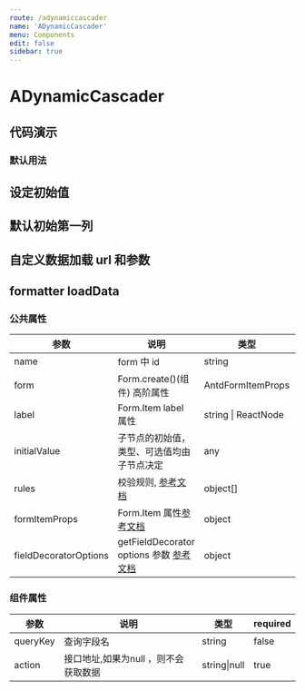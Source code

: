 ```yaml
---
route: /adynamiccascader
name: 'ADynamicCascader'
menu: Components
edit: false
sidebar: true
---
```








# ADynamicCascader

## 代码演示

### 默认用法

<JackBox jsCode={Demo1CodeJsx} tsCode={Demo1CodeTsx} demoName="默认用法">
  <Demo1 />
</JackBox>

## 设定初始值

<JackBox jsCode={Demo2CodeJsx} tsCode={Demo2CodeTsx} demoName="设定初始值">
  <Demo2 />
</JackBox>

## 默认初始第一列

<JackBox jsCode={Demo3CodeJsx} tsCode={Demo3CodeTsx} demoName="默认初始第一列">
  <Demo3 />
</JackBox>

## 自定义数据加载 url 和参数

<JackBox jsCode={Demo4CodeJsx} tsCode={Demo4CodeTsx} demoName="自定义数据加载url和参数">
  <Demo4 />
</JackBox>

## formatter loadData

<JackBox jsCode={Demo5CodeJsx} tsCode={Demo5CodeTsx} demoName="formatter loadData">
  <Demo5 />
</JackBox>

### 公共属性

| 参数 | 说明 | 类型 | required |
| --- | --- | --- | --- |
| name | form 中 id | string | true |
| form | Form.create()(组件) 高阶属性 | AntdFormItemProps | true |
| label | Form.Item label 属性 | string \| ReactNode | false |
| initialValue | 子节点的初始值，类型、可选值均由子节点决定 | any | false |
| rules | 校验规则, [参考文档](https://ant.design/components/form-cn/#%E6%A0%A1%E9%AA%8C%E8%A7%84%E5%88%99) | object[] | false |
| formItemProps | Form.Item 属性[参考文档](https://ant.design/components/form-cn/#Form.Item) | object | false |
| fieldDecoratorOptions | getFieldDecorator options 参数 [参考文档](<https://ant.design/components/form-cn/#getFieldDecorator(id,-options)-%E5%8F%82%E6%95%B0>) | object | false |

### 组件属性

| 参数 | 说明 | 类型 | required |
| --- | --- | --- | --- |
| queryKey | 查询字段名 | string | false |
| action | 接口地址,如果为null ，则不会获取数据 | string\|null  | true |
